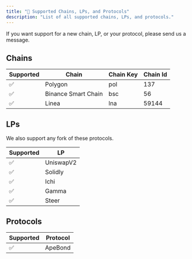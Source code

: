```yaml
---
title: "🔗 Supported Chains, LPs, and Protocols"
description: "List of all supported chains, LPs, and protocols."
---
```


If you want support for a new chain, LP, or your protocol, please send us a message.

## Chains

| Supported | Chain               | Chain Key | Chain Id |
| --------- | ------------------- | --------- | -------- |
| ✅        | Polygon             | pol       | 137      |
| ✅        | Binance Smart Chain | bsc       | 56       |
| ✅        | Linea               | lna       | 59144    |

## LPs

We also support any fork of these protocols.

| Supported | LP        |
| --------- | --------- |
| ✅        | UniswapV2 |
| ✅        | Solidly   |
| ✅        | Ichi      |
| ✅        | Gamma     |
| ✅        | Steer     |

## Protocols

| Supported | Protocol |
| --------- | -------- |
| ✅        | ApeBond  |
